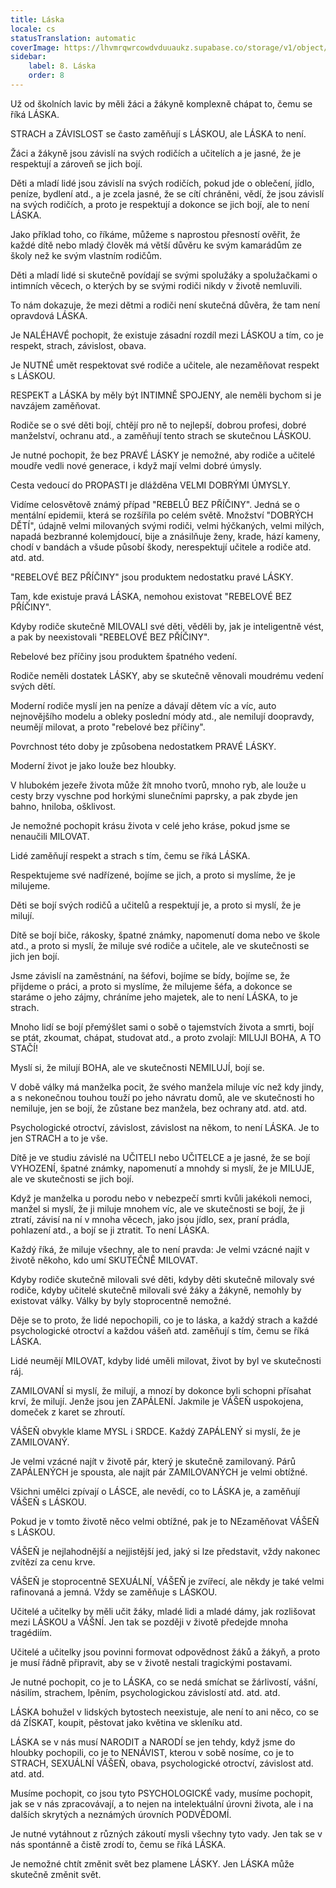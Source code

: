 ```yaml
---
title: Láska
locale: cs
statusTranslation: automatic
coverImage: https://lhvmrqwrcowdvduuaukz.supabase.co/storage/v1/object/public/strapi-uploads/small_cover-educacion-fundamental.webp-2d51a7828a2b1309555be27f7e2a61a0.webp
sidebar:
    label: 8. Láska
    order: 8
---
```

Už od školních lavic by měli žáci a žákyně komplexně chápat to, čemu se říká LÁSKA.

STRACH a ZÁVISLOST se často zaměňují s LÁSKOU, ale LÁSKA to není.

Žáci a žákyně jsou závislí na svých rodičích a učitelích a je jasné, že je respektují a zároveň se jich bojí.

Děti a mladí lidé jsou závislí na svých rodičích, pokud jde o oblečení, jídlo, peníze, bydlení atd., a je zcela jasné, že se cítí chráněni, vědí, že jsou závislí na svých rodičích, a proto je respektují a dokonce se jich bojí, ale to není LÁSKA.

Jako příklad toho, co říkáme, můžeme s naprostou přesností ověřit, že každé dítě nebo mladý člověk má větší důvěru ke svým kamarádům ze školy než ke svým vlastním rodičům.

Děti a mladí lidé si skutečně povídají se svými spolužáky a spolužačkami o intimních věcech, o kterých by se svými rodiči nikdy v životě nemluvili.

To nám dokazuje, že mezi dětmi a rodiči není skutečná důvěra, že tam není opravdová LÁSKA.

Je NALÉHAVÉ pochopit, že existuje zásadní rozdíl mezi LÁSKOU a tím, co je respekt, strach, závislost, obava.

Je NUTNÉ umět respektovat své rodiče a učitele, ale nezaměňovat respekt s LÁSKOU.

RESPEKT a LÁSKA by měly být INTIMNĚ SPOJENY, ale neměli bychom si je navzájem zaměňovat.

Rodiče se o své děti bojí, chtějí pro ně to nejlepší, dobrou profesi, dobré manželství, ochranu atd., a zaměňují tento strach se skutečnou LÁSKOU.

Je nutné pochopit, že bez PRAVÉ LÁSKY je nemožné, aby rodiče a učitelé moudře vedli nové generace, i když mají velmi dobré úmysly.

Cesta vedoucí do PROPASTI je dlážděna VELMI DOBRÝMI ÚMYSLY.

Vidíme celosvětově známý případ "REBELŮ BEZ PŘÍČINY". Jedná se o mentální epidemii, která se rozšířila po celém světě. Množství "DOBRÝCH DĚTÍ", údajně velmi milovaných svými rodiči, velmi hýčkaných, velmi milých, napadá bezbranné kolemjdoucí, bije a znásilňuje ženy, krade, hází kameny, chodí v bandách a všude působí škody, nerespektují učitele a rodiče atd. atd. atd.

"REBELOVÉ BEZ PŘÍČINY" jsou produktem nedostatku pravé LÁSKY.

Tam, kde existuje pravá LÁSKA, nemohou existovat "REBELOVÉ BEZ PŘÍČINY".

Kdyby rodiče skutečně MILOVALI své děti, věděli by, jak je inteligentně vést, a pak by neexistovali "REBELOVÉ BEZ PŘÍČINY".

Rebelové bez příčiny jsou produktem špatného vedení.

Rodiče neměli dostatek LÁSKY, aby se skutečně věnovali moudrému vedení svých dětí.

Moderní rodiče myslí jen na peníze a dávají dětem víc a víc, auto nejnovějšího modelu a obleky poslední módy atd., ale nemilují doopravdy, neumějí milovat, a proto "rebelové bez příčiny".

Povrchnost této doby je způsobena nedostatkem PRAVÉ LÁSKY.

Moderní život je jako louže bez hloubky.

V hlubokém jezeře života může žít mnoho tvorů, mnoho ryb, ale louže u cesty brzy vyschne pod horkými slunečními paprsky, a pak zbyde jen bahno, hniloba, ošklivost.

Je nemožné pochopit krásu života v celé jeho kráse, pokud jsme se nenaučili MILOVAT.

Lidé zaměňují respekt a strach s tím, čemu se říká LÁSKA.

Respektujeme své nadřízené, bojíme se jich, a proto si myslíme, že je milujeme.

Děti se bojí svých rodičů a učitelů a respektují je, a proto si myslí, že je milují.

Dítě se bojí biče, rákosky, špatné známky, napomenutí doma nebo ve škole atd., a proto si myslí, že miluje své rodiče a učitele, ale ve skutečnosti se jich jen bojí.

Jsme závislí na zaměstnání, na šéfovi, bojíme se bídy, bojíme se, že přijdeme o práci, a proto si myslíme, že milujeme šéfa, a dokonce se staráme o jeho zájmy, chráníme jeho majetek, ale to není LÁSKA, to je strach.

Mnoho lidí se bojí přemýšlet sami o sobě o tajemstvích života a smrti, bojí se ptát, zkoumat, chápat, studovat atd., a proto zvolají: MILUJI BOHA, A TO STAČÍ!

Myslí si, že milují BOHA, ale ve skutečnosti NEMILUJÍ, bojí se.

V době války má manželka pocit, že svého manžela miluje víc než kdy jindy, a s nekonečnou touhou touží po jeho návratu domů, ale ve skutečnosti ho nemiluje, jen se bojí, že zůstane bez manžela, bez ochrany atd. atd. atd.

Psychologické otroctví, závislost, závislost na někom, to není LÁSKA. Je to jen STRACH a to je vše.

Dítě je ve studiu závislé na UČITELI nebo UČITELCE a je jasné, že se bojí VYHOZENÍ, špatné známky, napomenutí a mnohdy si myslí, že je MILUJE, ale ve skutečnosti se jich bojí.

Když je manželka u porodu nebo v nebezpečí smrti kvůli jakékoli nemoci, manžel si myslí, že ji miluje mnohem víc, ale ve skutečnosti se bojí, že ji ztratí, závisí na ní v mnoha věcech, jako jsou jídlo, sex, praní prádla, pohlazení atd., a bojí se ji ztratit. To není LÁSKA.

Každý říká, že miluje všechny, ale to není pravda: Je velmi vzácné najít v životě někoho, kdo umí SKUTEČNĚ MILOVAT.

Kdyby rodiče skutečně milovali své děti, kdyby děti skutečně milovaly své rodiče, kdyby učitelé skutečně milovali své žáky a žákyně, nemohly by existovat války. Války by byly stoprocentně nemožné.

Děje se to proto, že lidé nepochopili, co je to láska, a každý strach a každé psychologické otroctví a každou vášeň atd. zaměňují s tím, čemu se říká LÁSKA.

Lidé neumějí MILOVAT, kdyby lidé uměli milovat, život by byl ve skutečnosti ráj.

ZAMILOVANÍ si myslí, že milují, a mnozí by dokonce byli schopni přísahat krví, že milují. Jenže jsou jen ZAPÁLENÍ. Jakmile je VÁŠEŇ uspokojena, domeček z karet se zhroutí.

VÁŠEŇ obvykle klame MYSL i SRDCE. Každý ZAPÁLENÝ si myslí, že je ZAMILOVANÝ.

Je velmi vzácné najít v životě pár, který je skutečně zamilovaný. Párů ZAPÁLENÝCH je spousta, ale najít pár ZAMILOVANÝCH je velmi obtížné.

Všichni umělci zpívají o LÁSCE, ale nevědí, co to LÁSKA je, a zaměňují VÁŠEŇ s LÁSKOU.

Pokud je v tomto životě něco velmi obtížné, pak je to NEzaměňovat VÁŠEŇ s LÁSKOU.

VÁŠEŇ je nejlahodnější a nejjistější jed, jaký si lze představit, vždy nakonec zvítězí za cenu krve.

VÁŠEŇ je stoprocentně SEXUÁLNÍ, VÁŠEŇ je zvířecí, ale někdy je také velmi rafinovaná a jemná. Vždy se zaměňuje s LÁSKOU.

Učitelé a učitelky by měli učit žáky, mladé lidi a mladé dámy, jak rozlišovat mezi LÁSKOU a VÁŠNÍ. Jen tak se později v životě předejde mnoha tragédiím.

Učitelé a učitelky jsou povinni formovat odpovědnost žáků a žákyň, a proto je musí řádně připravit, aby se v životě nestali tragickými postavami.

Je nutné pochopit, co je to LÁSKA, co se nedá smíchat se žárlivostí, vášní, násilím, strachem, lpěním, psychologickou závislostí atd. atd. atd.

LÁSKA bohužel v lidských bytostech neexistuje, ale není to ani něco, co se dá ZÍSKAT, koupit, pěstovat jako květina ve skleníku atd.

LÁSKA se v nás musí NARODIT a NARODÍ se jen tehdy, když jsme do hloubky pochopili, co je to NENÁVIST, kterou v sobě nosíme, co je to STRACH, SEXUÁLNÍ VÁŠEŇ, obava, psychologické otroctví, závislost atd. atd. atd.

Musíme pochopit, co jsou tyto PSYCHOLOGICKÉ vady, musíme pochopit, jak se v nás zpracovávají, a to nejen na intelektuální úrovni života, ale i na dalších skrytých a neznámých úrovních PODVĚDOMÍ.

Je nutné vytáhnout z různých zákoutí mysli všechny tyto vady. Jen tak se v nás spontánně a čistě zrodí to, čemu se říká LÁSKA.

Je nemožné chtít změnit svět bez plamene LÁSKY. Jen LÁSKA může skutečně změnit svět.

